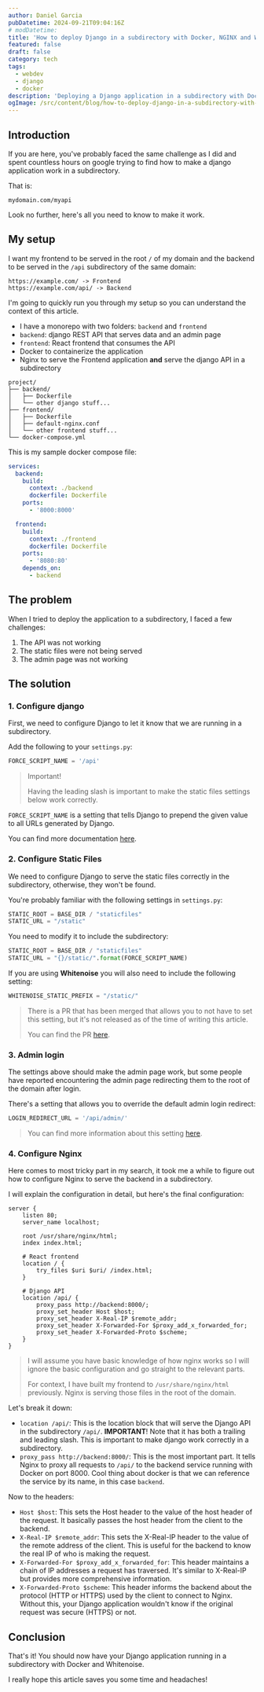 ```yaml
---
author: Daniel Garcia
pubDatetime: 2024-09-21T09:04:16Z
# modDatetime:
title: 'How to deploy Django in a subdirectory with Docker, NGINX and Whitenoise'
featured: false
draft: false
category: tech
tags:
  - webdev
  - django
  - docker
description: 'Deploying a Django application in a subdirectory with Docker and Whitenoise'
ogImage: /src/content/blog/how-to-deploy-django-in-a-subdirectory-with-docker-and-whitenoise/cover.png
---
```



## Introduction

If you are here, you've probably faced the same challenge as I did and spent countless hours on google trying to find how to make a django application work in a subdirectory.

That is:

`mydomain.com/myapi`

Look no further, here's all you need to know to make it work.

<NewsletterSignup client:visible />

## My setup

I want my frontend to be served in the root `/` of my domain and the backend to be served in the `/api` subdirectory of the same domain:

```
https://example.com/ -> Frontend
https://example.com/api/ -> Backend
```

I'm going to quickly run you through my setup so you can understand the context of this article.

- I have a monorepo with two folders: `backend` and `frontend`
- `backend`: django REST API that serves data and an admin page
- `frontend`: React frontend that consumes the API
- Docker to containerize the application
- Nginx to serve the Frontend application **and** serve the django API in a subdirectory

```
project/
├── backend/
│   ├── Dockerfile
│   └── other django stuff...
├── frontend/
│   ├── Dockerfile
│   ├── default-nginx.conf
│   └── other frontend stuff...
└── docker-compose.yml
```

This is my sample docker compose file:

```yaml
services:
  backend:
    build:
      context: ./backend
      dockerfile: Dockerfile
    ports:
      - '8000:8000'

  frontend:
    build:
      context: ./frontend
      dockerfile: Dockerfile
    ports:
      - '8080:80'
    depends_on:
      - backend
```

## The problem

When I tried to deploy the application to a subdirectory, I faced a few challenges:

1. The API was not working
2. The static files were not being served
3. The admin page was not working

## The solution

### 1. Configure django

First, we need to configure Django to let it know that we are running in a subdirectory.

Add the following to your `settings.py`:

```python
FORCE_SCRIPT_NAME = '/api'
```

> Important!
>
> Having the leading slash is important to make the static files settings below work correctly.

`FORCE_SCRIPT_NAME` is a setting that tells Django to prepend the given value to all URLs generated by Django.

You can find more documentation [here](https://docs.djangoproject.com/en/5.1/ref/settings/#force-script-name).

### 2. Configure Static Files

We need to configure Django to serve the static files correctly in the subdirectory, otherwise, they won't be found.

You're probably familiar with the following settings in `settings.py`:

```python
STATIC_ROOT = BASE_DIR / "staticfiles"
STATIC_URL = "/static"
```

You need to modify it to include the subdirectory:

```python
STATIC_ROOT = BASE_DIR / "staticfiles"
STATIC_URL = "{}/static/".format(FORCE_SCRIPT_NAME)
```

If you are using **Whitenoise** you will also need to include the following setting:

```python
WHITENOISE_STATIC_PREFIX = "/static/"
```

> There is a PR that has been merged that allows you to not have to set this setting, but it's not released as of the time of writing this article.
>
> You can find the PR [here](https://github.com/Archmonger/ServeStatic/pull/21).

### 3. Admin login

The settings above should make the admin page work, but some people have reported encountering the admin page redirecting them to the root of the domain after login.

There's a setting that allows you to override the default admin login redirect:

```python
LOGIN_REDIRECT_URL = '/api/admin/'
```

> You can find more information about this setting [here](https://docs.djangoproject.com/en/5.1/ref/settings/#login-redirect-url).

### 4. Configure Nginx

Here comes to most tricky part in my search, it took me a while to figure out how to configure Nginx to serve the backend in a subdirectory.

I will explain the configuration in detail, but here's the final configuration:

```nginx
server {
    listen 80;
    server_name localhost;

    root /usr/share/nginx/html;
    index index.html;

    # React frontend
    location / {
        try_files $uri $uri/ /index.html;
    }

    # Django API
    location /api/ {
        proxy_pass http://backend:8000/;
        proxy_set_header Host $host;
        proxy_set_header X-Real-IP $remote_addr;
        proxy_set_header X-Forwarded-For $proxy_add_x_forwarded_for;
        proxy_set_header X-Forwarded-Proto $scheme;
    }
}
```

> I will assume you have basic knowledge of how nginx works so I will ignore the basic configuration and go straight to the relevant parts.
>
> For context, I have built my frontend to `/usr/share/nginx/html` previously. Nginx is serving those files in the root of the domain.

Let's break it down:

- `location /api/`: This is the location block that will serve the Django API in the subdirectory `/api/`.
  **IMPORTANT**! Note that it has both a trailing and leading slash. This is important to make django work correctly in a subdirectory.
- `proxy_pass http://backend:8000/`: This is the most important part. It tells Nginx to proxy all requests to `/api/` to the backend service running with Docker on port 8000. Cool thing about docker is that we can reference the service by its name, in this case `backend`.

Now to the headers:

- `Host $host`: This sets the Host header to the value of the host header of the request. It basically passes the host header from the client to the backend.
- `X-Real-IP $remote_addr`: This sets the X-Real-IP header to the value of the remote address of the client. This is useful for the backend to know the real IP of who is making the request.
- `X-Forwarded-For $proxy_add_x_forwarded_for`: This header maintains a chain of IP addresses a request has traversed. It's similar to X-Real-IP but provides more comprehensive information.
- `X-Forwarded-Proto $scheme`: This header informs the backend about the protocol (HTTP or HTTPS) used by the client to connect to Nginx. Without this, your Django application wouldn't know if the original request was secure (HTTPS) or not.

## Conclusion

That's it! You should now have your Django application running in a subdirectory with Docker and Whitenoise.

I really hope this article saves you some time and headaches!
